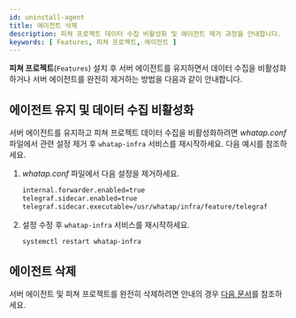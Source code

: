 ```yaml
---
id: uninstall-agent
title: 에이전트 삭제
description: 피쳐 프로젝트 데이터 수집 비활성화 및 에이전트 제거 과정을 안내합니다.
keywords: [ Features, 피쳐 프로젝트, 에이전트 ]
---
```


**피쳐 프로젝트**(<code class='Features'>Features</code>) 설치 후 서버 에이전트를 유지하면서 데이터 수집을 비활성화하거나 서버 에이전트를 완전히 제거하는 방법을 다음과 같이 안내합니다.


## 에이전트 유지 및 데이터 수집 비활성화

서버 에이전트를 유지하고 피쳐 프로젝트 데이터 수집을 비활성화하려면 *whatap.conf* 파일에서 관련 설정 제거 후 `whatap-infra` 서비스를 재시작하세요. 다음 예시를 참조하세요. 

1. *whatap.conf* 파일에서 다음 설정을 제거하세요.

    ```bash title='whatap.conf'
    internal.forwarder.enabled=true
    telegraf.sidecar.enabled=true
    telegraf.sidecar.executable=/usr/whatap/infra/feature/telegraf
    ```
1. 설정 수정 후 `whatap-infra` 서비스를 재시작하세요. 

    ```bash 
    systemctl restart whatap-infra
    ```


## 에이전트 삭제 

서버 에이전트 및 피쳐 프로젝트를 완전히 삭제하려면 안내의 경우 [다음 문서](/server/agent-remove/)를 참조하세요.

